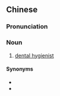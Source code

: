 {{also|洗牙师}}
==Chinese==
{{zh-forms|s=洗牙师|type=21}}

===Pronunciation===
{{zh-pron
|m=xǐyáshī
|c=sai2 ngaa4 si1
|cat=n
}}

===Noun===
{{zh-noun}}

# [[dental hygienist]]

====Synonyms====
* {{zh-l|潔牙士}}
* {{zh-l|牙科保健員}}

{{zh-cat|Occupations}}